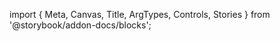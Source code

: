 ﻿import { Meta, Canvas, Title, ArgTypes, Controls, Stories } from '@storybook/addon-docs/blocks';

<Meta of={AlertStories} />
<Title/>

```fsharp
Alert() {
    AlertTitle() {
        "Title"
    }
    AlertDescription() {
        "Alert description"
    }
}
```

<Canvas withToolbar={true} sourceState={"none"} />

### Alert props

<Controls />

<Stories includePrimary={false}/>
